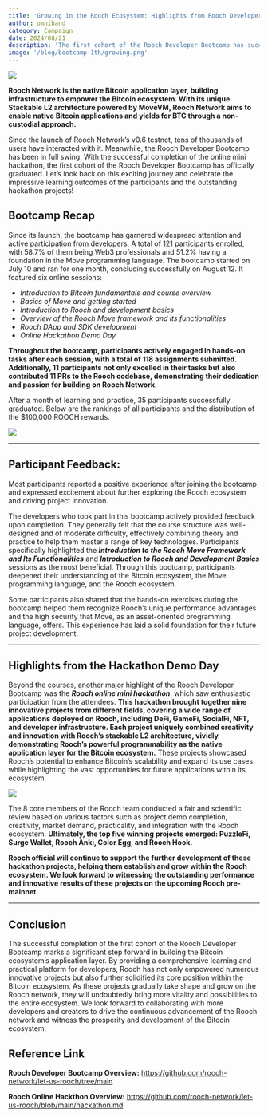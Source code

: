 ```yaml
---
title: 'Growing in the Rooch Ecosystem: Highlights from Rooch Developer Bootcamp and Hackathon'
author: omnihand
category: Campaign
date: 2024/08/21
description: 'The first cohort of the Rooch Developer Bootcamp has successfully graduated. This post recaps the bootcamp journey, showcasing participants’ learning outcomes and outstanding hackathon projects.'
image: '/blog/bootcamp-1th/growing.png'
---
```



<PostHeader />

![](/blog/bootcamp-1th/growing.png)

**Rooch Network is the native Bitcoin application layer, building infrastructure to empower the Bitcoin ecosystem. With its unique Stackable L2 architecture powered by MoveVM, Rooch Network aims to enable native Bitcoin applications and yields for BTC through a non-custodial approach.** 

Since the launch of Rooch Network’s v0.6 testnet, tens of thousands of users have interacted with it. Meanwhile, the Rooch Developer Bootcamp has been in full swing. With the successful completion of the online mini hackathon, the first cohort of the Rooch Developer Bootcamp has officially graduated. Let’s look back on this exciting journey and celebrate the impressive learning outcomes of the participants and the outstanding hackathon projects!

## Bootcamp Recap

Since its launch, the bootcamp has garnered widespread attention and active participation from developers. A total of 121 participants enrolled, with 58.7% of them being Web3 professionals and 51.2% having a foundation in the Move programming language. The bootcamp started on July 10 and ran for one month, concluding successfully on August 12. It featured six online sessions:

- *Introduction to Bitcoin fundamentals and course overview*
- *Basics of Move and getting started*
- *Introduction to Rooch and development basics*
- *Overview of the Rooch Move framework and its functionalities*
- *Rooch DApp and SDK development*
- *Online Hackathon Demo Day*

**Throughout the bootcamp, participants actively engaged in hands-on tasks after each session, with a total of 118 assignments submitted. Additionally, 11 participants not only excelled in their tasks but also contributed 11 PRs to the Rooch codebase, demonstrating their dedication and passion for building on Rooch Network.**

After a month of learning and practice, 35 participants successfully graduated. Below are the rankings of all participants and the distribution of the $100,000 ROOCH rewards. 

![](/blog/bootcamp-1th/scoring-en.png)

---

## Participant Feedback:

Most participants reported a positive experience after joining the bootcamp and expressed excitement about further exploring the Rooch ecosystem and driving project innovation.

The developers who took part in this bootcamp actively provided feedback upon completion. They generally felt that the course structure was well-designed and of moderate difficulty, effectively combining theory and practice to help them master a range of key technologies. Participants specifically highlighted the ***Introduction to the Rooch Move Framework and Its Functionalities*** and ***Introduction to Rooch and Development Basics*** sessions as the most beneficial. Through this bootcamp, participants deepened their understanding of the Bitcoin ecosystem, the Move programming language, and the Rooch ecosystem.

Some participants also shared that the hands-on exercises during the bootcamp helped them recognize Rooch’s unique performance advantages and the high security that Move, as an asset-oriented programming language, offers. This experience has laid a solid foundation for their future project development.

---

## Highlights from the Hackathon Demo Day

Beyond the courses, another major highlight of the Rooch Developer Bootcamp was the ***Rooch online mini hackathon***, which saw enthusiastic participation from the attendees. **This hackathon brought together nine innovative projects from different fields, covering a wide range of applications deployed on Rooch, including DeFi, GameFi, SocialFi, NFT, and developer infrastructure. Each project uniquely combined creativity and innovation with Rooch’s stackable L2 architecture, vividly demonstrating Rooch’s powerful programmability as the native application layer for the Bitcoin ecosystem.** These projects showcased Rooch’s potential to enhance Bitcoin’s scalability and expand its use cases while highlighting the vast opportunities for future applications within its ecosystem. 

![](/blog/bootcamp-1th/projects-en.jpg)

The 8 core members of the Rooch team conducted a fair and scientific review based on various factors such as project demo completion, creativity, market demand, practicality, and integration with the Rooch ecosystem. **Ultimately, the top five winning projects emerged: PuzzleFi, Surge Wallet, Rooch Anki, Color Egg, and Rooch Hook.**

**Rooch official will continue to support the further development of these hackathon projects, helping them establish and grow within the Rooch ecosystem. We look forward to witnessing the outstanding performance and innovative results of these projects on the upcoming Rooch pre-mainnet.**

---

## Conclusion

The successful completion of the first cohort of the Rooch Developer Bootcamp marks a significant step forward in building the Bitcoin ecosystem’s application layer. By providing a comprehensive learning and practical platform for developers, Rooch has not only empowered numerous innovative projects but also further solidified its core position within the Bitcoin ecosystem. As these projects gradually take shape and grow on the Rooch network, they will undoubtedly bring more vitality and possibilities to the entire ecosystem. We look forward to collaborating with more developers and creators to drive the continuous advancement of the Rooch network and witness the prosperity and development of the Bitcoin ecosystem.

## Reference Link

**Rooch Developer Bootcamp Overview:** https://github.com/rooch-network/let-us-rooch/tree/main

**Rooch Online Hackthon Overview:** https://github.com/rooch-network/let-us-rooch/blob/main/hackathon.md
